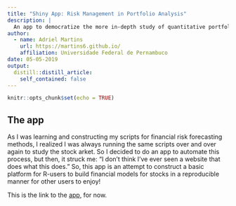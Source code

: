 ```yaml
---
title: "Shiny App: Risk Management in Portfolio Analysis"
description: |
  An app to democratize the more in-depth study of quantitative portfolio analysis and risk management.
author:
  - name: Adriel Martins
    url: https://martins6.github.io/
    affiliation: Universidade Federal de Pernambuco
date: 05-05-2019
output:
  distill::distill_article:
    self_contained: false
---
```


```r
knitr::opts_chunk$set(echo = TRUE)
```

## The app

As I was learning and constructing my scripts for financial risk forecasting methods, I realized I was always running the same scripts over and over again to study the stock arket. So I decided to do an app to automate this process, but then, it struck me: "I don't think I've ever seen a website that does what this does." So, this app is an attempt to construct a basic platform for R-users to build financial models for stocks in a reproducible manner for other users to enjoy!

This is the link to the [app](https://adriel-martins.shinyapps.io/Portfolio_Manager/?_ga=2.103959495.634384328.1588646571-482263549.1556407394 "Link to the app"), for now.